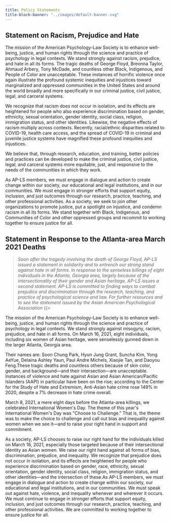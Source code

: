 ```yaml
---
title: Policy Statements
title-block-banner: "../images/default-banner.svg"
---
```


::: {.panel-tabset .box-shadow}

## Statement on Racism, Prejudice and Hate

The mission of the American Psychology-Law Society is to enhance well-being, justice, and human rights through the science and practice of psychology in legal contexts. We stand strongly against racism, prejudice, and hate in all its forms. The tragic deaths of George Floyd, Breonna Taylor, Ahmaud Arbery, Tony McDade, and countless other Black, Indigenous, and People of Color are unacceptable. These instances of horrific violence once again illustrate the profound systemic inequities and injustices toward marginalized and oppressed communities in the United States and around the world broadly and more specifically in our criminal justice, civil justice, legal, and carceral systems.

We recognize that racism does not occur in isolation, and its effects are heightened for people who also experience discrimination based on gender, ethnicity, sexual orientation, gender identity, social class, religion, immigration status, and other identities. Likewise, the negative effects of racism multiply across contexts. Recently, racial/ethnic disparities related to COVID-19, health care access, and the spread of COVID-19 in criminal and juvenile justice systems have magnified these profound inequities and injustices.

We believe that, through research, education, and training, better policies and practices can be developed to make the criminal justice, civil justice, legal, and carceral systems more equitable, just, and responsive to the needs of the communities in which they work.

As AP-LS members, we must engage in dialogue and action to create change within our society, our educational and legal institutions, and in our communities. We must engage in stronger efforts that support equity, inclusion, and just outcomes through our research, practice, teaching, and other professional activities. As a society, we seek to join other organizations to promote justice, put a spotlight on injustice, and condemn racism in all its forms. We stand together with Black, Indigenous, and Communities of Color and other oppressed groups and recommit to working together to ensure justice for all.

## Statement in Response to the Atlanta-area March 2021 Deaths

> *Soon after the tragedy involving the death of George Floyd, AP-LS issued a statement in solidarity and to entrench our strong stand against hate in all forms. In response to the senseless killings of eight individuals in the Atlanta, Georgia area, largely because of the intersectionality of their gender and Asian heritage, AP-LS issues a second statement. AP-LS is committed to finding ways to combat prejudice and discrimination through the research, teaching, and practice of psychological science and law. For further resources and to see the statement issued by the Asian American Psychological Association* {{\<

The mission of the American Psychology-Law Society is to enhance well-being, justice, and human rights through the science and practice of psychology in legal contexts. We stand strongly against misogyny, racism, prejudice, and hate in all forms. On March 16, 2021, eight individuals, including six women of Asian heritage, were senselessly gunned down in the larger Atlanta, Georgia area. 

Their names are: Soon Chung Park, Hyun Jung Grant, Suncha Kim, Yong AeYue, Delaina Ashley Yaun, Paul Andre Michels, Xiaojie Tan, and Daoyou Feng.These tragic deaths and countless others because of skin color, gender, and background---and their intersection---are unacceptable. Instances of violence and hate against Asian and Asian American/Pacific Islanders (AAPI) in particular have been on the rise; according to the Center for the Study of Hate and Extremism, Anti-Asian hate crime rose 149% in 2020, despite a 7% decrease in hate crime overall.

March 8, 2021, a mere eight days before the Atlanta-area killings, we celebrated International Women\'s Day. The theme of this year\'s International Women\'s Day was \"Choose to Challenge.\" That is, the theme was to make the choice to challenge and call out bias and inequality against women when we see it---and to raise your right hand in support and commitment.

As a society, AP-LS chooses to raise our right hand for the individuals killed on March 16, 2021, especially those targeted because of their intersectional identity as Asian women. We raise our right hand against all forms of bias, discrimination, prejudice, and inequality. We recognize that prejudice does not occur in isolation, and its effects are heightened for people who experience discrimination based on gender, race, ethnicity, sexual orientation, gender identity, social class, religion, immigration status, and other identities---and the intersection of these.As AP-LS members, we must engage in dialogue and action to create change within our society, our educational and legal institutions, and in our communities. We must speak out against hate, violence, and inequality whenever and wherever it occurs. We must continue to engage in stronger efforts that support equity, inclusion, and just outcomes through our research, practice, teaching, and other professional activities. We are committed to working together to ensure justice for all.

::: 
